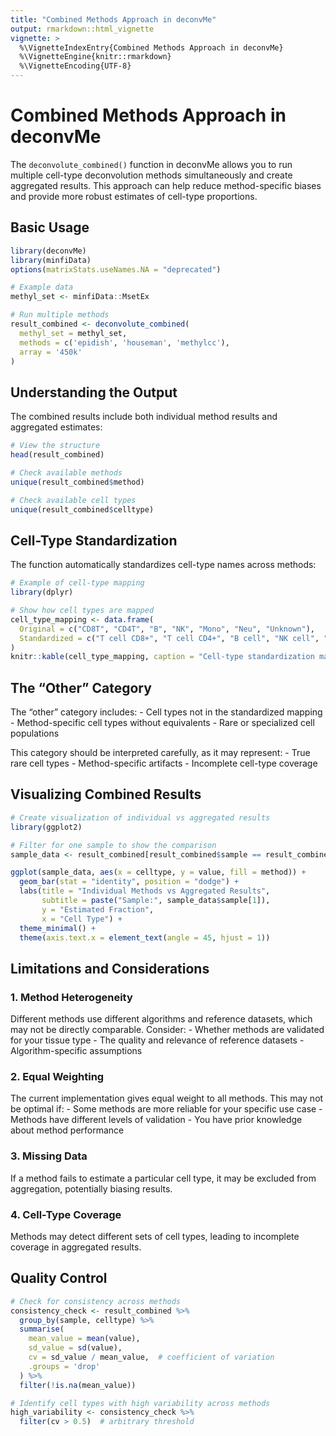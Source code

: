 ```yaml
---
title: "Combined Methods Approach in deconvMe"
output: rmarkdown::html_vignette
vignette: >
  %\VignetteIndexEntry{Combined Methods Approach in deconvMe}
  %\VignetteEngine{knitr::rmarkdown}
  %\VignetteEncoding{UTF-8}
---
```


# Combined Methods Approach in deconvMe

The `deconvolute_combined()` function in deconvMe allows you to run multiple cell-type deconvolution methods simultaneously and create aggregated results. This approach can help reduce method-specific biases and provide more robust estimates of cell-type proportions.

## Basic Usage

```r
library(deconvMe)
library(minfiData)
options(matrixStats.useNames.NA = "deprecated")

# Example data
methyl_set <- minfiData::MsetEx

# Run multiple methods
result_combined <- deconvolute_combined(
  methyl_set = methyl_set,
  methods = c('epidish', 'houseman', 'methylcc'),
  array = '450k'
)
```

## Understanding the Output

The combined results include both individual method results and aggregated estimates:

```r
# View the structure
head(result_combined)

# Check available methods
unique(result_combined$method)

# Check available cell types
unique(result_combined$celltype)
```

## Cell-Type Standardization

The function automatically standardizes cell-type names across methods:

```r
# Example of cell-type mapping
library(dplyr)

# Show how cell types are mapped
cell_type_mapping <- data.frame(
  Original = c("CD8T", "CD4T", "B", "NK", "Mono", "Neu", "Unknown"),
  Standardized = c("T cell CD8+", "T cell CD4+", "B cell", "NK cell", "Monocyte", "Neutrophil", "other")
)
knitr::kable(cell_type_mapping, caption = "Cell-type standardization mapping")
```

## The "Other" Category

The "other" category includes:
- Cell types not in the standardized mapping
- Method-specific cell types without equivalents
- Rare or specialized cell populations

This category should be interpreted carefully, as it may represent:
- True rare cell types
- Method-specific artifacts
- Incomplete cell-type coverage

## Visualizing Combined Results

```r
# Create visualization of individual vs aggregated results
library(ggplot2)

# Filter for one sample to show the comparison
sample_data <- result_combined[result_combined$sample == result_combined$sample[1], ]

ggplot(sample_data, aes(x = celltype, y = value, fill = method)) +
  geom_bar(stat = "identity", position = "dodge") +
  labs(title = "Individual Methods vs Aggregated Results",
       subtitle = paste("Sample:", sample_data$sample[1]),
       y = "Estimated Fraction",
       x = "Cell Type") +
  theme_minimal() +
  theme(axis.text.x = element_text(angle = 45, hjust = 1))
```

## Limitations and Considerations

### 1. Method Heterogeneity
Different methods use different algorithms and reference datasets, which may not be directly comparable. Consider:
- Whether methods are validated for your tissue type
- The quality and relevance of reference datasets
- Algorithm-specific assumptions

### 2. Equal Weighting
The current implementation gives equal weight to all methods. This may not be optimal if:
- Some methods are more reliable for your specific use case
- Methods have different levels of validation
- You have prior knowledge about method performance

### 3. Missing Data
If a method fails to estimate a particular cell type, it may be excluded from aggregation, potentially biasing results.

### 4. Cell-Type Coverage
Methods may detect different sets of cell types, leading to incomplete coverage in aggregated results.

## Quality Control
```r
# Check for consistency across methods
consistency_check <- result_combined %>%
  group_by(sample, celltype) %>%
  summarise(
    mean_value = mean(value),
    sd_value = sd(value),
    cv = sd_value / mean_value,  # coefficient of variation
    .groups = 'drop'
  ) %>%
  filter(!is.na(mean_value))

# Identify cell types with high variability across methods
high_variability <- consistency_check %>%
  filter(cv > 0.5)  # arbitrary threshold
```

